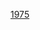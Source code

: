 <noinclude>
{{start U.S. Supreme Court composition| CJ=[[沃伦·E·伯格|伯格]]}}
{{U.S. Supreme Court composition court lifespan| cj=[[沃伦·E·伯格]]| years=1969–1986}}
</noinclude>{{U.S. Supreme Court composition row| years=1975－1981| 大法官=[[威廉·J·布倫南|布倫南]] &#124; [[波特·斯图尔特|斯图尔特]] &#124; [[拜倫·懷特|懷特]] &#124; [[瑟古德·马歇尔|马歇尔]] &#124; [[哈利·布萊克蒙|布萊克蒙]] &#124; [[劉易斯·鮑威爾|鮑威爾]] &#124; [[威廉·伦奎斯特|伦奎斯特]] &#124; [[約翰·保羅·史蒂文斯|史蒂文斯]]| }}<noinclude>
{{end U.S. Supreme Court composition}}
{{U.S. Supreme Court composition template navbox}}
[[Category:美国最高法院模板|1975]]
</noinclude>